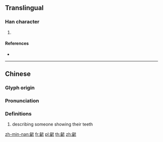 {{character info/new}}
==Translingual==

===Han character===
{{Han char|rn=211|rad=齒|as=09|sn=24|four=20722|canj=YUYHH}}

# {{defn|Han|sort=齒09}}

====References====
* {{Han ref|kx=1535.110|dkj=48722|dj=2073.390|hdz=74798.070|uh=9F74|ud=40820|bh=F8EB|bd=63723}}

----

==Chinese==
{{zh-forms|s=𫜮}}

===Glyph origin===
{{Han etym}}

===Pronunciation===
{{zh-pron
|m=yǎn,xiǎn
|c=ngaan5,jin6
|h=pfs=
|j=
|md=
|md_note=
|mn=qz,tw,xm:giàng/zz:giàn
|mn-t=
|mn-t_note=
|w=
|w_note=
|mc=y
|oc=y
|cat=a
}}

===Definitions===
{{zh-hanzi}}

# describing someone showing their teeth

[[zh-min-nan:齴]]
[[fr:齴]]
[[pl:齴]]
[[th:齴]]
[[zh:齴]]